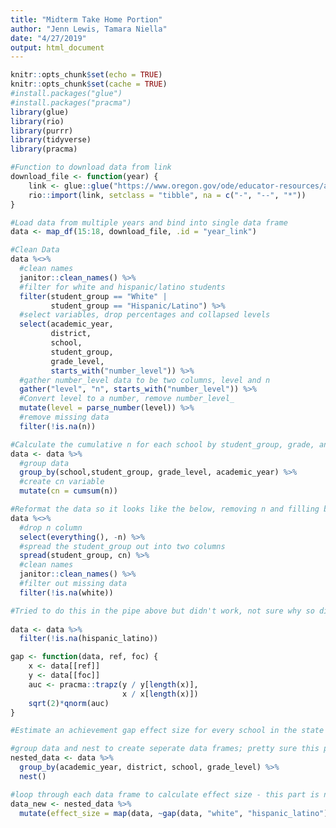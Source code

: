 ```yaml
---
title: "Midterm Take Home Portion"
author: "Jenn Lewis, Tamara Niella"
date: "4/27/2019"
output: html_document
---
```


```r
knitr::opts_chunk$set(echo = TRUE)
knitr::opts_chunk$set(cache = TRUE)
#install.packages("glue")
#install.packages("pracma")
library(glue)
library(rio)
library(purrr)
library(tidyverse)
library(pracma)

```

```r
#Function to download data from link
download_file <- function(year) {
    link <- glue::glue("https://www.oregon.gov/ode/educator-resources/assessment/TestResults20{year}/pagr_schools_ela_raceethnicity_{year-1}{year}.xlsx")
    rio::import(link, setclass = "tibble", na = c("-", "--", "*"))
}

#Load data from multiple years and bind into single data frame
data <- map_df(15:18, download_file, .id = "year_link")

#Clean Data
data %<>%
  #clean names
  janitor::clean_names() %>%
  #filter for white and hispanic/latino students
  filter(student_group == "White" | 
         student_group == "Hispanic/Latino") %>%
  #select variables, drop percentages and collapsed levels
  select(academic_year,
         district,
         school,
         student_group,
         grade_level,
         starts_with("number_level")) %>%
  #gather number_level data to be two columns, level and n
  gather("level", "n", starts_with("number_level")) %>%
  #Convert level to a number, remove number_level_
  mutate(level = parse_number(level)) %>%
  #remove missing data
  filter(!is.na(n))

```


```r
#Calculate the cumulative n for each school by student_group, grade, and academic_year.
data <- data %>%
  #group data
  group_by(school,student_group, grade_level, academic_year) %>%
  #create cn variable
  mutate(cn = cumsum(n))

```



```r
#Reformat the data so it looks like the below, removing n and filling by cn. Remove rows that have missing data for either student group.
data %<>%
  #drop n column
  select(everything(), -n) %>%
  #spread the student_group out into two columns
  spread(student_group, cn) %>%
  #clean names
  janitor::clean_names() %>%
  #filter out missing data
  filter(!is.na(white))

#Tried to do this in the pipe above but didn't work, not sure why so did it as a seperate step
        
data <- data %>%
  filter(!is.na(hispanic_latino))


```

```r
gap <- function(data, ref, foc) {
    x <- data[[ref]]
    y <- data[[foc]]
    auc <- pracma::trapz(y / y[length(x)],
                         x / x[length(x)])
    sqrt(2)*qnorm(auc)
}

#Estimate an achievement gap effect size for every school in the state that reported data on both student groups (i.e., using the data we created above), for each grade level in each academic year.

#group data and nest to create seperate data frames; pretty sure this part is correct
nested_data <- data %>%
  group_by(academic_year, district, school, grade_level) %>%
  nest()

#loop through each data frame to calculate effect size - this part is not working yet
data_new <- nested_data %>%
  mutate(effect_size = map(data, ~gap(data, "white", "hispanic_latino")))

```

